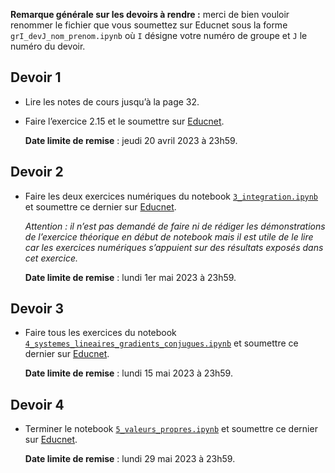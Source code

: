 **Remarque générale sur les devoirs à rendre :** merci de bien vouloir renommer le fichier que vous soumettez sur Educnet sous la forme `grI_devJ_nom_prenom.ipynb` où `I` désigne votre numéro de groupe et `J` le numéro du devoir.

## Devoir 1

- Lire les notes de cours jusqu'à la page 32.

- Faire l'exercice 2.15 et le soumettre sur [Educnet](https://educnet.enpc.fr/course/view.php?id=1776).

  **Date limite de remise** : jeudi 20 avril 2023 à 23h59.

## Devoir 2

- Faire les deux exercices numériques du notebook [`3_integration.ipynb`](notebooks/3_integration.ipynb) et soumettre ce dernier sur [Educnet](https://educnet.enpc.fr/course/view.php?id=1776).

  *Attention : il n’est pas demandé de faire ni de rédiger les démonstrations de l’exercice théorique en début de notebook mais il est utile de le lire car les exercices numériques s’appuient sur des résultats exposés dans cet exercice.*

  **Date limite de remise** : lundi 1er mai 2023 à 23h59.

## Devoir 3

- Faire tous les exercices du notebook [`4_systemes_lineaires_gradients_conjugues.ipynb`](notebooks/4_systemes_lineaires_gradients_conjugues.ipynb) et soumettre ce dernier sur [Educnet](https://educnet.enpc.fr/course/view.php?id=1776).

  **Date limite de remise** : lundi 15 mai 2023 à 23h59.

## Devoir 4

- Terminer le notebook [`5_valeurs_propres.ipynb`](notebooks/5_valeurs_propres.ipynb) et soumettre ce dernier sur [Educnet](https://educnet.enpc.fr/course/view.php?id=1776).

  **Date limite de remise** : lundi 29 mai 2023 à 23h59.

